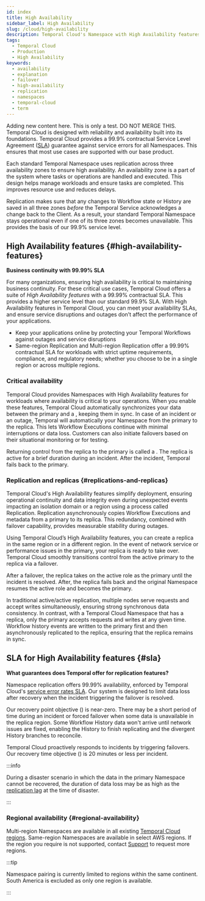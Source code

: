 ```yaml
---
id: index
title: High Availability
sidebar_label: High Availability
slug: /cloud/high-availability
description: Temporal Cloud's Namespace with High Availability features offers automated failover, synchronized data, and replication for workloads requiring disaster-tolerant deployment and 99.99% uptime.
tags:
  - Temporal Cloud
  - Production
  - High Availability
keywords:
  - availability
  - explanation
  - failover
  - high-availability
  - replication
  - namespaces
  - temporal-cloud
  - term
---
```



Adding new content here. This is only a test. DO NOT MERGE THIS.
Temporal Cloud is designed with reliability and availability built into its foundations.
Temporal Cloud provides a 99.9% contractual Service Level Agreement ([SLA](/cloud/sla)) guarantee against service errors for all Namespaces.
This ensures that most use cases are supported with our base product.

<DiscoverableDisclosure label="Namespaces and built-in stability">

Each standard Temporal Namespace uses replication across three availability zones to ensure high availability.
An availability zone is a part of the system where tasks or operations are handled and executed.
This design helps manage workloads and ensure tasks are completed.
This improves resource use and reduces delays.

Replication makes sure that any changes to Workflow state or History are saved in all three zones _before_ the Temporal Service acknowledges a change back to the Client.
As a result, your standard Temporal Namespace stays operational even if one of its three zones becomes unavailable.
This provides the basis of our 99.9% service level.

</DiscoverableDisclosure>

## High Availability features {#high-availability-features}

**Business continuity with 99.99% SLA**

For many organizations, ensuring high availability is critical to maintaining business continuity.
For these critical use cases, Temporal Cloud offers a suite of _High Availability features_ with a 99.99% contractual SLA.
This provides a higher service level than our standard 99.9% SLA.
With High Availability features in Temporal Cloud, you can meet your availability SLAs, and ensure service disruptions and outages don’t affect the performance of your applications.

- Keep your applications online by protecting your Temporal Workflows against outages and service disruptions
- Same-region Replication and Multi-region Replication offer a 99.99% contractual SLA for workloads with strict uptime requirements, compliance, and regulatory needs; whether you choose to be in a single region or across multiple regions.

### Critical availability

Temporal Cloud provides Namespaces with High Availability features for workloads where availability is critical to your operations.
When you enable these features, Temporal Cloud automatically synchronizes your data between the primary and a <ToolTipTerm term="replica"/>, keeping them in sync.
In case of an incident or an outage, Temporal will automatically <ToolTipTerm term="fail over" src="failover" /> your Namespace from the primary to the replica.
This lets Workflow Executions continue with minimal interruptions or data loss.
Customers can also initiate failovers based on their situational monitoring or for testing.

<CaptionedImage src="/img/cloud/high-availability/failover.png" title="On failover, the replica becomes active and the Namespace endpoint directs access to it." />

Returning control from the replica to the primary is called a <ToolTipTerm term="failback" />.
The replica is active for a brief duration during an incident.
After the incident, Temporal fails back to the primary.

### Replication and replicas {#replications-and-replicas}

Temporal Cloud's High Availability features simplify deployment, ensuring operational continuity and data integrity even during unexpected events impacting an isolation domain or a region using a process called Replication.
Replication asynchronously copies Workflow Executions and metadata from a primary to its replica.
This redundancy, combined with failover capability, provides measurable stability during outages.

Using Temporal Cloud’s High Availability features, you can create a replica in the same region or in a different region.
In the event of network service or performance issues in the primary, your replica is ready to take over.
Temporal Cloud smoothly transitions control from the active primary to the replica via a failover.

After a failover, the replica takes on the active role as the primary until the incident is resolved.
After, the replica fails back and the original Namespace resumes the active role and becomes the primary.

In traditional active/active replication, multiple nodes serve requests and accept writes simultaneously, ensuring strong synchronous data consistency.
In contrast, with a Temporal Cloud Namespace that has a replica, only the primary accepts requests and writes at any given time.
Workflow history events are written to the primary first and then asynchronously replicated to the replica, ensuring that the replica remains in sync.

## SLA for High Availability features {#sla}

**What guarantees does Temporal offer for replication features?**

Namespace replication offers 99.99% availability, enforced by Temporal Cloud's [service error rates SLA](https://docs.temporal.io/cloud/sla).
Our system is designed to limit data loss after recovery when the incident triggering the failover is resolved.

Our recovery point objective (<ToolTipTerm term="RPO" />) is near-zero.
There may be a short period of time during an incident or forced failover when some data is unavailable in the replica region.
Some Workflow History data won't arrive until network issues are fixed, enabling the History to finish replicating and the divergent History branches to reconcile.

Temporal Cloud proactively responds to incidents by triggering failovers.
Our recovery time objective (<ToolTipTerm term="RTO" />) is 20 minutes or less per incident.

:::info

During a disaster scenario in which the data in the primary Namespace cannot be recovered, the duration of data loss may be as high as the [replication lag](/cloud/high-availability/monitor) at the time of disaster.

:::

### Regional availability {#regional-availability}

Multi-region Namespaces are available in all existing [Temporal Cloud regions](/cloud/regions).
Same-region Namespaces are available in select AWS regions.
If the region you require is not supported, contact [Support](https://support.temporal.io) to request more regions.

:::tip

Namespace pairing is currently limited to regions within the same continent.
South America is excluded as only one region is available.

:::
